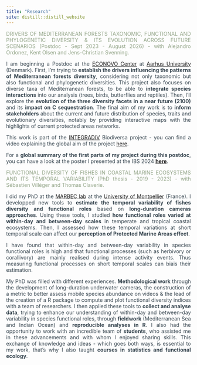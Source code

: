 ```yaml
---
title: "Research"
site: distill::distill_website
---
```


<style>
body {
text-align: justify;
color: #36454F}
</style>


<span style="color: #93A588;">DRIVERS OF MEDITERRANEAN FORESTS TAXONOMIC, FUNCTIONAL AND PHYLOGENETIC DIVERSITY & ITS EVOLUTION ACROSS FUTURE SCENARIOS (Postdoc - Sept 2023 - August 2026) - with Alejandro Ordonez, Kent Olsen and Jens-Christian Svenning. </span>


I am beginning a Postdoc at the [ECONOVO Center](https://bio.au.dk/forskning/forskningscentre/econovo)
at [Aarhus University](https://international.au.dk/) (Denmark). 
First, I'm trying to **establish the drivers influencing the patterns of Mediterranean forests diversity**, considering not only taxonomic but also functional and phylogenetic diversities. This project also focuses on diverse taxa of Mediterranean forests, to be able to **integrate species interactions** into our analysis (trees, birds, butterflies and reptiles). Then, I'll explore the **evolution of the three diversity facets in a near future (2100)** and its **impact on C sequestration**. The final aim of my work is to **inform stakeholders** about the current and future distribution of species, traits and evolutionary diversities, notably by providing interactive maps with the highlights of current protected areas networks.

This work is part of the [INTEGRADIV](https://www.integradiv-biodiversa.org/)
Biodiversa project - you can find a video explaining the global aim of the project [here](https://youtu.be/9XBM03hzWxw).

For a **global summary of the first parts of my project during this postdoc**,
you can have a look at the poster I presented at the IBS 2024 [**here**](pdfs/IBS_Poster_CMagneville_versfinale.pdf).




<span style="color: #93A588;">FUNCTIONAL DIVERSITY OF FISHES IN COASTAL MARINE ECOSYSTEMS AND ITS TEMPORAL VARIABILITY (PhD thesis - 2019 - 2023) - with Sébastien Villéger and Thomas Claverie. </span>

I did my PhD at the [MARBEC lab](https://umr-marbec.fr/en/) at the 
[University of Montpellier](https://www.umontpellier.fr/en/) (France). I 
developped new tools to **estimate the temporal variability of fishes diversity and functional roles** based on **long-duration cameras approaches**. Using these tools, I studied **how functional roles varied at within-day and between-day scales** in temperate and tropical coastal ecosystems. Then, I assessed how these temporal variations at short temporal scale can affect our **perception of Protected Marine Areas effect**. 

I have found that within-day and between-day variability in species 
functional roles is high and that functional processes (such as herbivory or corallivory) are mainly realised during intense activity events. Thus measuring functional processes on short temporal scales can biais their estimation.

My PhD was filled with different experiences. **Methodological work** through the development of long-duration underwater cameras, the construction of a metric to better assess mobile species abundance on videos & the lead of the creation of a R package to compute and plot functional diversity indices with a team of researchers. I then applied these tools to **collect and analyse data**, trying to enhance our understanding of within-day and between-day variability in species 
functional roles, through **fieldwork** (Mediterranean Sea and Indian Ocean) and **reproducible analyses in R**. I also had the opportunity to work with an incredible team of **students**, who assisted me in these advancements and with whom I enjoyed sharing skills. This exchange of knowledge and ideas - which goes both ways, is essential to my work, that's why I also taught **courses in statistics and functional ecology**.

